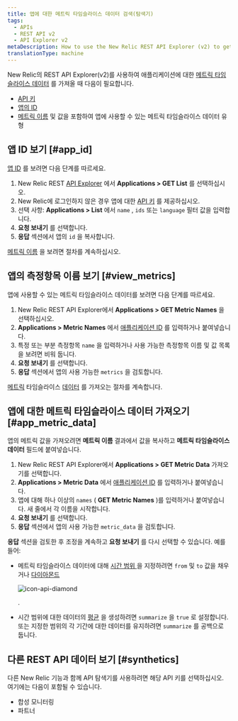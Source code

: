 ```yaml
---
title: 앱에 대한 메트릭 타임슬라이스 데이터 검색(탐색기)
tags:
  - APIs
  - REST API v2
  - API Explorer v2
metaDescription: How to use the New Relic REST API Explorer (v2) to get metric data for your application.
translationType: machine
---
```



New Relic의 REST API Explorer(v2)를 사용하여 애플리케이션에 대한 [메트릭 타임슬라이스 데이터](/docs/telemetry-data-platform/ingest-manage-data/understand-data/new-relic-data-types#timeslice-data) 를 가져올 때 다음이 필요합니다.

* [API 키](/docs/apis/rest-api-v2/getting-started/introduction-new-relic-rest-api-v2#api_key)
* [앱의 ID](#app_id)
* [메트릭 이름](#view_metrics) 및 값을 포함하여 앱에 사용할 수 있는 메트릭 타임슬라이스 데이터 유형

## 앱 ID 보기 [#app_id]

[앱 ID](/docs/apm/apis/requirements/identification-code) 를 보려면 다음 단계를 따르세요.

1. New Relic REST [API Explorer](https://rpm.newrelic.com/api/explore "링크가 새 창에서 열립니다.") 에서 **Applications > GET List** 를 선택하십시오.
2. New Relic에 로그인하지 않은 경우 앱에 대한 [API 키](/docs/apis/rest-api-v2/requirements/rest-api-key#viewing) 를 제공하십시오.
3. 선택 사항: **Applications > List** 에서 `name` , `ids` 또는 `language` 필터 값을 입력합니다.
4. **요청 보내기** 를 선택합니다.
5. **응답** 섹션에서 앱의 `id` 을 복사합니다.

[메트릭 이름](#view_metrics) 을 보려면 절차를 계속하십시오.

## 앱의 측정항목 이름 보기 [#view_metrics]

앱에 사용할 수 있는 메트릭 타임슬라이스 데이터를 보려면 다음 단계를 따르세요.

1. New Relic REST API Explorer에서 **Applications > GET Metric Names** 을 선택하십시오.
2. **Applications > Metric Names** 에서 [애플리케이션 ID](/docs/apm/apis/requirements/identification-code) 를 입력하거나 붙여넣습니다.
3. 특정 또는 부분 측정항목 `name` 을 입력하거나 사용 가능한 측정항목 이름 및 값 목록을 보려면 비워 둡니다.
4. **요청 보내기** 를 선택합니다.
5. **응답** 섹션에서 앱의 사용 가능한 `metrics` 을 검토합니다.

[메트릭](#app_metric_data) 타임슬라이스 [데이터](#app_metric_data) 를 가져오는 절차를 계속합니다.

## 앱에 대한 메트릭 타임슬라이스 데이터 가져오기 [#app_metric_data]

앱의 메트릭 값을 가져오려면 **메트릭 이름** 결과에서 값을 복사하고 **메트릭 타임슬라이스 데이터** 필드에 붙여넣습니다.

1. New Relic REST API Explorer에서 **Applications > GET Metric Data** 가져오기를 선택합니다.
2. **Applications > Metric Data** 에서 [애플리케이션 ID](/docs/apm/apis/requirements/identification-code) 를 입력하거나 붙여넣습니다.
3. 앱에 대해 하나 이상의 `names` ( **GET Metric Names** )를 입력하거나 붙여넣습니다. 새 줄에서 각 이름을 시작합니다.
4. **요청 보내기** 를 선택합니다.
5. **응답** 섹션에서 앱의 사용 가능한 `metric_data` 을 검토합니다.

**응답** 섹션을 검토한 후 조정을 계속하고 **요청 보내기** 를 다시 선택할 수 있습니다. 예를 들어:

* 메트릭 타임슬라이스 데이터에 대해 [시간 범위 ](/docs/apm/apis/api-v2-examples/specifying-time-range-api-v2)을 지정하려면 `from` 및 `to` 값을 채우거나 [다이아몬드](/docs/apm/apis/api-explorer-v2/parts-api-explorer#diamond)

  <img title="icon-api-diamond" alt="icon-api-diamond" src={iconApiDiamond}/>

  .

* 시간 범위에 대한 데이터의 [평균](/docs/apm/apis/requirements/calculating-average-metric-values-summarize) 을 생성하려면 `summarize` 을 `true` 로 설정합니다. 또는 지정한 범위의 각 기간에 대한 데이터를 유지하려면 `summarize` 를 공백으로 둡니다.

## 다른 REST API 데이터 보기 [#synthetics]

다른 New Relic 기능과 함께 API 탐색기를 사용하려면 해당 API 키를 선택하십시오. 여기에는 다음이 포함될 수 있습니다.

* 합성 모니터링
* 파트너